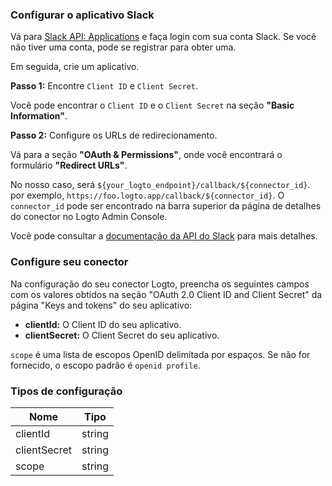 ### Configurar o aplicativo Slack

Vá para [Slack API: Applications](https://api.slack.com/apps) e faça login com sua conta Slack. Se você não tiver uma conta, pode se registrar para obter uma.

Em seguida, crie um aplicativo.

**Passo 1:** Encontre `Client ID` e `Client Secret`.

Você pode encontrar o `Client ID` e o `Client Secret` na seção **"Basic Information"**.

**Passo 2:** Configure os URLs de redirecionamento.

Vá para a seção **"OAuth & Permissions"**, onde você encontrará o formulário **"Redirect URLs"**.

No nosso caso, será `${your_logto_endpoint}/callback/${connector_id}`. por exemplo, `https://foo.logto.app/callback/${connector_id}`. O `connector_id` pode ser encontrado na barra superior da página de detalhes do conector no Logto Admin Console.

Você pode consultar a [documentação da API do Slack](https://api.slack.com/authentication/sign-in-with-slack) para mais detalhes.

### Configure seu conector

Na configuração do seu conector Logto, preencha os seguintes campos com os valores obtidos na seção "OAuth 2.0 Client ID and Client Secret" da página "Keys and tokens" do seu aplicativo:

- **clientId:** O Client ID do seu aplicativo.
- **clientSecret:** O Client Secret do seu aplicativo.

`scope` é uma lista de escopos OpenID delimitada por espaços. Se não for fornecido, o escopo padrão é `openid profile`.

### Tipos de configuração

| Nome         | Tipo   |
| ------------ | ------ |
| clientId     | string |
| clientSecret | string |
| scope        | string |
